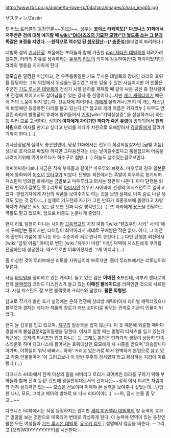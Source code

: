 http://www.tbs.co.jp/anime/to-love-ru/04chara/images/chara_img05.jpg

ザスティン/Zastin

[[투 러브 트러블]]의 등장인물~~([[디오]])~~. [[성우]]는 '''[[코야스 타케히토]][* 다크니스 31화에서 저주받은 검에 대해 얘기할 때 [[wiki:"DIO(죠죠의 기묘한 모험)"더 월드를 쓰는 그 분]]과 똑같은 표정을 지었다. --원작으로 역수입 된 [[성우장난]]--]/ [[송준석]]'''(쓸데없이 화려하다.)

데빌룩 성의 [[기사]]단장. 처음에는 부하들과 함께 가출한 [[라라 사타린 데빌룩]]를 데려가려 왔지만, 라라의 자유를 생각하라는 [[유우키 리토]]의 의지에 감동하여(반쯤 착각이었지만) 라라의 행동을 지지하게 된다.

겉모습은 멀쩡한 미남이고, 전 우주를통일한 기드 루시온 데빌룩의 장녀인 라라의 호위를 담당하는 그의 역할에서 위상을느낄수있[* 자칫 잊을 수 있는 사실이지만 이 인물은 주군인 [[기드 루시온 데빌룩]]이 전성기 시절 은하를 재패할 때 같이 싸운 공신 중 한사람이며 전철에 치이고서도 살아남을수 있는 강자 중 한명이다.]..지만 [[개그 캐릭터]]이기 때문에 거의 도움이 되지 않는다. 전동차에 치이거나, [[개]]에게 물리거나,(특히 이 개는 저스틴이 바깥에만 등장하면 다리를 물고 있는다.)[* 참고로 개의 이름은 카지리누.] 아무도 안 걸린 라라의 발명품의 효과에 말려들어서 [[기억]][wiki:"기억상실증" 을 상실하거나] 하는 등 여러 모로 고생한다. 심지어 '''여자에게 차이기만 하다가 죽은 유령'''이 빙의되어서 '''팬티 차림'''으로 여자를 만지고 싶다고 난리를 치다가 치한으로 오해받아서 [[경찰]]들에게 끌려가기까지 한다.(...) 
 
기사단장답게 실력도 좋은편인데, 당장 11화에서는 전우주 최강의암살자인 [금빛 어둠]상대로 호각으로 싸웠다 하지만 그다음전개는 너는 날이길수없다고 폼을잡으며 어둠을 내려치기위해 뛰어오르다가 하수구로 첨벙..(...) 하늘도 날수있는걸로보인다.

어찌어찌하다보니 지금은 직속 부하들과 같이[* 마우루와 브왓츠. 마우루의 경우 일본문화에 동화되어 [[미소녀]] [[오타쿠]]가 되었다. 단행본 외전에서는 흑발이 마우루로 표기되며 저스틴이 빙의된 화에서는 금발보고 마우루라고 외치는 장면이 나온다. 아마 단행본 외전의 번역이 잘못된 듯.] 리토의 [[아버지]]인 유우키 사이바이 선생의 어시스던트로 일하고 있다. 편집기자에게 자신의 작품을 보여주기도 하는 것을 보면 실제로 이쪽 길로 나갈 생각도 있는 것 같다.(…) 실제로 기드한테 자기가 그린 만화가 최종후보에 올랐다고 자랑하다가 쳐맞은 적도 있는걸 보면 진짜 나갈 생각인듯(...). 또 라라에게 [[용돈]]을 전달하는 역할도 맡고 있으며, 덤으로 비중도 눈물나게 줄었다.

현재 리토 일행이 다니는 사이란 [[고등학교]]의 자칭 여왕 '[wiki:"텐죠우인 사키" 사키]'에게 구애받는 중이지만, 타이밍이 최악이라서 제대로 구애받은 적은 없다. 아니, 그 이전에 출연이 가뭄에 콩 나듯 하는 수준이라 서로 만나지 못한다.(…) 다만 단행본 외전에서 [wiki:"금빛 어둠" 야미]로 변한 [wiki:"유우키 미캉" 미캉] 덕택에 저스틴에게 쿠키를 전달하는데 성공한다. 텍스트로만 이루어졌지만 그게 어디냐.(…)

좀 이상한 것이 투러브에선 리토를 사위님이라 부르지만, 좀더 투러브에서는 리토님이라 부른다.

사실 [[바보털]]을 장비하고 있는 캐릭터. 들고 있는 검은 '''이매진 소드'''인데, 야부키 켄타로의 전작 [[블랙캣]]의 크리드 디스켄스가 들고 있는 '''이매진 블레이드'''를 리파인한 것으로 사료된다. 사실 저스틴도 잘 보면 블랙캣의 크리드와 닮았다. '''물론 외형만.''' 

참고로 작가가 밝힌 초기 설정에는 은하 전쟁에 상대방 캐릭터이자 라이벌 캐릭터였으나 블랙캣과 겹치는 데다가 작품의 장르가 러브 코미디로 바뀌는 관계로 지금의 인물이 되었다.

왠지 늘 갑옷을 입고 있으며, [[지구]]의 일상복을 입지 않는다. 이 옷 때문에 외출할 때마다 경찰에게 불심검문&임의동행을 당한다. 어시로 일할 때는 멀쩡히 티셔츠를 입고 있는다. 최근에는 오히려 티셔츠만 입고 다니는 듯. 그래도 본인은 만화가의 생활이 상당히 만족스러운듯 하며 다크니스에 들어서는 호위대상인 모모에게 차 시중을 받으며 '죄송합니다 아가씨. 이쪽일이 워낙 바빠서...하하' 거리고 있는거로 봐서 완벽하게 본업으로 살고 있고 작중 인물들마저 '아 그러고보니 이 양반 우주의 검사였지'라고 회상하는 지경에 이르렀다 (...)

다크니스 44화에서 한계 이상의 힘을 써버리고 로리가 되어버린 라라를 구하기 위해 부하들과 함께 전격 등장! 간만에 왕실친위대로서의 간지나는~~정작 어시 티셔츠 차림이라 전혀 설득력은 없는~~ 모습을 선보이며 이제야 본 실력을 보여주나 싶었는데...난입한 나나, 모모, 그리고 메아의 방해로 또 다시 리타이어(...). ~~아, 잠시 눈물 좀 닦고...~~ 

다크니스 50화에서는 직접 등장하지는 않지만 [[세피 미카엘라 데빌룩]]의 챰 능력의 효과[* 얼굴을 보는 것만으로 매혹되어 변태로 각성하게 된다. 이 능력에 면역이 있는 등장인물은 모든 여성들과 [[기드 루시온 데빌룩]], [[유우키 리토]] ] 설명에서 얼굴을 비춘다. --그리고 [으리|WRYYYYYYYY]를 시전한다.--
